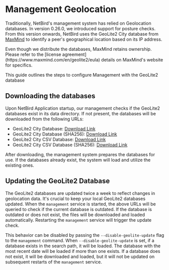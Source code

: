 # Management Geolocation

Traditionally, NetBird's management system has relied on Geolocation databases. In version 0.26.0, we introduced support for posture checks. From this version onwards, NetBird uses the GeoLite2 City database from [MaxMind](https://www.maxmind.com) to identify a peer's geographical location based on its IP address.

<Note>
Even though we distribute the databases, MaxMind retains ownership. Please refer to the [license agreement](https://www.maxmind.com/en/geolite2/eula) details on MaxMind's website for specifics.
</Note>

This guide outlines the steps to configure Management with the GeoLite2 database

## Downloading the databases

Upon NetBird Application startup, our management checks if the GeoLite2 databases exist in its data directory. If not present, the
databases will be downloaded from the following URLs:

- GeoLite2 City Database: [Download Link](https://pkgs.netbird.io/geolocation-dbs/GeoLite2-City/download?suffix=tar.gz)
- GeoLite2 City Database (SHA256): [Download Link](https://pkgs.netbird.io/geolocation-dbs/GeoLite2-City/download?suffix=tar.gz.sha256)
- GeoLite2 City CSV Database: [Download Link](https://pkgs.netbird.io/geolocation-dbs/GeoLite2-City-CSV/download?suffix=zip)
- GeoLite2 City CSV Database (SHA256): [Download Link](https://pkgs.netbird.io/geolocation-dbs/GeoLite2-City-CSV/download?suffix=zip.sha256)

After downloading, the management system prepares the databases for use. If the databases already exist, the system will load and utilize the existing ones.

## Updating the GeoLite2 Database

The GeoLite2 databases are updated twice a week to reflect changes in geolocation data. It's crucial to keep your
local GeoLite2 databases updated. When the `management` service is started, the above URLs will be queried to check 
if the current database is outdated. If the database is outdated or does not exist, the files will be downloaded
and loaded automatically. Restarting the `management` service will trigger the update check.

This behavior can be disabled by passing the `--disable-geolite-update` flag to the `management` command. When 
`--disable-geolite-update` is set, if a database exists in the search path, it will be loaded. The database with the 
most recent date will be loaded if more than one exists. If a database does not exist, it will be downloaded 
and loaded, but it will not be updated on subsequent restarts of the `management` service.

